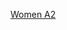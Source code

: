 {{hockeybox2
| bg          = {{{bgc|#eeeeee}}}
| date        = 2014年2月8日
| time        = 17:00
| team1       = '''{{ihw-rt|CAN}}'''
| team2       = {{ihw|SUI}}
| score       = 5–0
| periods     = (2–0, 3–0, 0–0)
| reference   = http://stats.iihf.com/Hydra/389/IHW400A02_74_3_0.pdf
| goalie1     = [[Charline Labonté]]
| goalie2     = [[Florence Schelling]]
| progression = 1–0<br>2–0<br>3–0<br>4–0<br>5–0
| goals1      = [[Jocelyne Larocque|J. Larocque]] ([[Natalie Spooner|N. Spooner]]) – 01:25<br>[[Tara Watchorn|T. Watchorn]] ([[Rebecca Johnston|R. Johnston]]) – 06:30<br>[[海莉·維肯海瑟]] (SH) – 23:54<br>[[Marie-Philip Poulin|M-P. Poulin]] ([[Jayna Hefford|J. Hefford]], R. Johnston) – 32:28<br>R. Johnston (M-P. Poulin) – 36:10
| goals2      = 
| official    = {{flagicon|NOR}} Aina Hove
| linesman    = {{flagicon|USA}} Alicia Hanrahan
| linesman2   = {{flagicon|SVK}} Michaela Kúdelová
| stadium     = [[索契]]，[[謝科競技場]]
| attendance  = 4,386
| penalties1  = 2
| penalties2  = 4
| shots1      = 69
| shots2      = 14
}}<noinclude>
[[Category:2014年冬季奧林匹克運動會冰球比賽|Women A2]]
</noinclude>